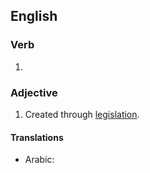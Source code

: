 ==English==

===Verb===
{{head|en|verb form}}

# {{en-past of|legislate}}

===Adjective===
{{en-adj|-}}

# Created through [[legislation]].

====Translations====
{{trans-top|created through legislation}}
* Arabic: {{t|ar|مَشْرُوع}}
{{trans-mid}}
{{trans-bottom}}